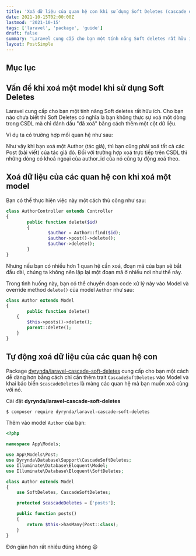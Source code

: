 ```yaml
---
title: 'Xoá dữ liệu của quan hệ con khi sử dụng Soft Deletes (cascade delete)'
date: 2021-10-15T02:00:00Z
lastmod: '2021-10-15'
tags: ['laravel', 'package', 'guide']
draft: false
summary: 'Laravel cung cấp cho bạn một tính năng Soft deletes rất hữu ích, tuy nhiên nó lại đi kèm với nhiều thử thách, một trong số đó là xoá các quan hệ con.'
layout: PostSimple
---
```


## Mục lục

<TOCInline toc={props.toc} exclude="Mục lục" toHeading={2} />

## Vấn đề khi xoá một model khi sử dụng Soft Deletes

Laravel cung cấp cho bạn một tính năng Soft deletes rất hữu ích. Cho bạn nào chưa biết thì Soft Deletes có nghĩa là bạn không thực sự xoá một dòng trong CSDL mà chỉ đánh dấu "đã xoá" bằng cách thêm một cột dữ liệu.

Ví dụ ta có trường hợp mối quan hệ như sau:

<S3Image src="/posts/xoa-du-lieu-quan-he-con-khi-su-dung-soft-delete/1.png" />

Như vậy khi bạn xoá một Author (tác giả), thì bạn cũng phải xoá tất cả các Post (bài viết) của tác giả đó. Đối với trường hợp xoá trực tiếp trên CSDL thì những dòng có khoá ngoại của author_id của nó cũng tự động xoá theo.

## Xoá dữ liệu của các quan hệ con khi xoá một model

Bạn có thể thực hiện việc này một cách thủ công như sau:

```php {6} showLineNumbers
class AuthorController extends Controller
{
		public function delete($id)
		{
				$author = Author::find($id);
				$author->post()->delete();
				$author->delete();
		}
}
```

Nhưng nếu bạn có nhiều hơn 1 quan hệ cần xoá, đoạn mã của bạn sẽ bắt đầu dài, chúng ta không nên lập lại một đoạn mã ở nhiều nơi như thế này.

Trong tình huống này, bạn có thể chuyển đoạn code xử lý này vào Model và override method `delete()` của model `Author` như sau:

```php {5} showLineNumbers
class Author extends Model
{
		public function delete()
    {
        $this->posts()->delete();
        parent::delete();
    }
}
```

## Tự động xoá dữ liệu của các quan hệ con

Package [dyrynda/laravel-cascade-soft-deletes](https://github.com/michaeldyrynda/laravel-cascade-soft-deletes) cung cấp cho bạn một cách dễ dàng hơn bằng cách chỉ cần thêm trait `CascadeSoftDeletes` vào Model và khai báo biến `$cascadeDeletes` là mảng các quan hệ mà bạn muốn xoá cùng với nó.

Cài đặt **dyrynda/laravel-cascade-soft-deletes**

```bash
$ composer require dyrynda/laravel-cascade-soft-deletes
```

Thêm vào model `Author` của bạn:

```php {12,14} showLineNumbers
<?php

namespace App\Models;

use App\Models\Post;
use Dyrynda\Database\Support\CascadeSoftDeletes;
use Illuminate\Database\Eloquent\Model;
use Illuminate\Database\Eloquent\SoftDeletes;

class Author extends Model
{
    use SoftDeletes, CascadeSoftDeletes;

    protected $cascadeDeletes = ['posts'];

    public function posts()
    {
        return $this->hasMany(Post::class);
    }
}
```

Đơn giản hơn rất nhiều đúng không 😃

<BlogNewsletterForm title="Nếu bạn thích những bài thế này?" />
